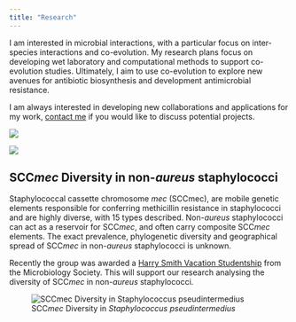 ```yaml
---
title: "Research"
---
```


I am interested in microbial interactions, with a particular focus on inter-species interactions and co-evolution.  My research plans focus on developing wet laboratory and computational methods to support co-evolution studies.  Ultimately, I aim to use co-evolution to explore new avenues for antibiotic biosynthesis and development antimicrobial resistance.

I am always interested in developing new collaborations and applications for my work, [contact me](mailto:alison.macfadyen@tsl.ac.uk) if you would like to discuss potential projects.

::: {layout-ncol=2}

![](research_banner.jpg)

![](main_page_research.JPG)
:::

## SCC*mec* Diversity in non-*aureus* staphylococci

Staphylococcal cassette chromosome *mec* (SCCmec), are mobile genetic elements responsible for conferring methicillin resistance in staphylococci and are highly diverse, with 15 types described. Non-*aureus* staphylococci can act as a reservoir for SCC*mec*, and often carry composite SCC*mec* elements. The exact prevalence, phylogenetic diversity and geographical spread of SCC*mec* in non-*aureus* staphylococci is unknown.

Recently the group was awarded a [Harry Smith Vacation Studentship](https://microbiologysociety.org/grants/all-grants-prizes/harry-smith-vacation-studentships.html) from the Microbiology Society.  This will support our research analysing the diversity of SCC*mec* in non-*aureus* staphylococci.


![SCC*mec* Diversity in *Staphylococcus pseudintermedius*](../img/SCCmec_diversity.png)


